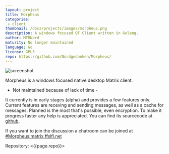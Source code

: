 ```yaml
---
layout: project
title: Morpheus
categories: 
 - client
thumbnail: /docs/projects/images/morpheus.png
description: A windows focused QT Client written in Golang.
author: MTRNord
maturity: No longer maintained
language: Go
license: GPL3
repo: https://github.com/Nordgedanken/Morpheus/
---
```


![screenshot](/docs/projects/images/morpheus.png "{{ page.title }}")

Morpheus is a windows focused native desktop Matrix client.

- Not maintained because of lack of time -

It currently is in early stages (alpha) and provides a few features only.
Current features are receving and sending messages, as well as a cache for messages. Planned is the most that's possible, even encryption. To make it progress faster any help is appreciated.
You can find its sourcecode at [github](https://github.com/Nordgedanken/Morpheus/).

If you want to join the discussion a chatroom can be joined at [#Morpheus:matrix.ffslfl.net](https://matrix.to/#/#Morpheus:matrix.ffslfl.net)

Repository: <{{page.repo}}>
